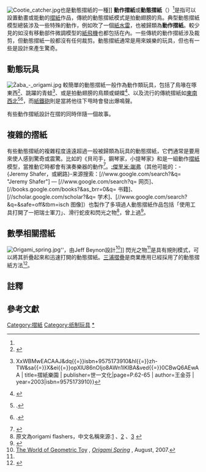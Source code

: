 [[File:Cootie_catcher.jpg|thumb]]也是動態摺紙的一種]]
'''動作摺紙'''或'''動態摺紙'''（{{lang-en|Action origami}}）<ref name="Origami_in_Action"/>是指可以設置動畫或能動的[[摺紙|摺紙]]作品，傳統的動態摺紙模式是拍動翅膀的鳥。典型動態摺紙模型總裝涉及一些特殊的動作，例如吹了一個[[紙水雷|紙水雷]]，也被歸類為'''動作摺紙'''。較少見的如沒有移動部件微調模型的[[紙飛機|紙飛機]]也都包括在內。一些傳統的動作摺紙涉及裁剪，但動態摺紙一般都沒有任何裁剪。動態摺紙通常是用來娛樂的玩具，但也有一些是設計來產生驚奇。

== 動態玩具 ==
[[File:Żaba_-_origami.jpg|thumb]]
較簡單的動態摺紙一般作為動作類玩具，包括了鳥喙在啄東西<ref name="957-6080258">{{cite book | title=《有趣的遊戲》, 摺紙作品：小雞吃米, 好玩的摺紙 | publisher=愛智圖書 | year=1992|page=P.16-17|isbn=9576080282}}</ref>、跳躍的青蛙<ref name="957-5173910">{{cite book | url=http://books.google.com.tw/books?id{{=}}XxWBMwEACAAJ&dq{{=}}isbn+9575173910&hl{{=}}zh-TW&sa{{=}}X&ei{{=}}opXlU86nOIjo8AWn1IKIBA&ved{{=}}0CBwQ6AEwAA | title=摺紙樂園 | publisher=世一文化|page=P.62-65 | author=王金芬 | year=2003|isbn=9575173910}}</ref>、或是拍動翅膀的鳥類或蝴蝶<ref name="Origami_in_Action">{{cite book|title=Origami in Action: Paper Toys that Fly, Flap, Gobble and Inflate|author=Robert J. Lang|authorlink=Robert J. Lang|isbn=0-312-15618-9|publisher=St. Martin's Griifin|year=1997}}</ref>、以及流行的傳統摺紙如[[東南西北|東南西北]]<ref name="Maguire">{{citation|title=Hopscotch, hangman, hot potato, and ha, ha, ha: a rulebook of children's games|first=Jack|last=Maguire|publisher=Simon and Schuster|year=1990|isbn=978-0-671-76332-9|pages=46–47|url=http://books.google.com/books?id=55i2ZwCYtpQC&pg=PA46|accessdate=2014-08-11|archive-date=2020-10-03|archive-url=https://web.archive.org/web/20201003030015/https://books.google.com/books?id=55i2ZwCYtpQC&pg=PA46|dead-url=no}}.</ref><ref name="temkut">{{citation|title=Origami Toys|first1=Florence|last1=Temko|first2=Dave|last2=Kutchukian|publisher=Tuttle Publishing|year=2003|isbn=978-0-8048-3478-0|pages=22–23|url=http://books.google.com/books?id=c_kRTVfrhnUC&pg=PA22|accessdate=2014-08-11|archive-date=2020-10-03|archive-url=https://web.archive.org/web/20201003044904/https://books.google.com/books?id=c_kRTVfrhnUC&pg=PA22|dead-url=no}}.</ref>，而[[紙鐵砲|紙鐵砲]]則是當將他往下甩時會發出爆鳴聲。

有些動作摺紙設計在摺的同時伴隨一個故事。

== 複雜的摺紙 ==
有些動態摺紙的複雜程度遠遠超過一般被歸類為玩具的動態摺紙，它們通常是要用來使人感到驚奇或震驚。比如{{link-en|羅伯特·朗|Robert J. Lang}}的《貝司手，鋼琴家，小提琴家》和是一組動作[[摺紙|摺紙]]模型，當推動它時都會有演奏樂器的動作<ref>{{cite web|url=http://www.langorigami.com/art/gallery/gallery.php4?name=instrumentalists|title=Bassist, Pianist, and Violinist|author=Robert J Lang|access-date=2014-08-11|archive-date=2011-11-09|archive-url=https://web.archive.org/web/20111109011109/http://langorigami.com/art/gallery/gallery.php4?name=instrumentalists|dead-url=no}}</ref>。<span class="ilh-all"><span class="ilh-page">[[:傑里米·謝弗|:傑里米·謝弗]]</span><span class="noprint ilh-comment">（<span class="ilh-lang">其他可能的</span><span class="ilh-colon">：</span><span class="ilh-link">-{Jeremy Shafer，或網路}-来源搜索：<span class="plainlinks">[//www.google.com/search?&q={{urlencode:"Jeremy Shafer"}} "Jeremy Shafer"] — [//www.google.com/search?q={{urlencode:"Jeremy Shafer"}} 网页]、[//books.google.com/books?&as_brr=0&q={{urlencode:Jeremy Shafer}} 书籍]、[//scholar.google.com/scholar?&q={{urlencode:"Jeremy Shafer"}} 学术]、[//www.google.com/search?&q={{urlencode:Jeremy Shafer}}&safe=off&tbm=isch 图像]</span></span>）</span></span>也製作了多項過人動態摺紙作品包括「使用工具打開了一把瑞士軍刀」、滑行蛇皮和閃光之物<ref name="origami_flashers" group="註">原文為origami flashers，中文名稱來源:[http://www.iqiyi.com/w_19rr4vth6t.html] {{Wayback|url=http://www.iqiyi.com/w_19rr4vth6t.html |date=20140812204034 }}、[http://v.pps.tv/play_3EQR80.html] {{Wayback|url=http://v.pps.tv/play_3EQR80.html |date=20140812212202 }}、[http://v.pps.tv/play_3EQR7Z.html] {{Wayback|url=http://v.pps.tv/play_3EQR7Z.html |date=20140812212440 }}</ref>，曾上過{{link-en|卡羅爾·杜瓦爾節目|The Carol Duvall Show}}<ref>{{cite book|title=Origami to Astonish and Amuse|url=https://archive.org/details/origamitoastonis0000shaf|author=Jeremy Shafer|authorlink=Jeremy Shafer|publisher=St. Martin's Press|isbn=0-312-25404-0|year=2001}}</ref>。

==數學相關摺紙==
[[Image:Origami_spring.jpg|thumb]]''，由Jeff Beynon設計<ref>[http://www1.ttcn.ne.jp/~a-nishi/ The World of Geometric Toy] {{Wayback|url=http://www1.ttcn.ne.jp/~a-nishi/ |date=20200722175305 }}, ''[http://www1.ttcn.ne.jp/~a-nishi/spring/z_spring.html Origami Spring] {{Wayback|url=http://www1.ttcn.ne.jp/~a-nishi/spring/z_spring.html |date=20170619225115 }}'', August, 2007.</ref>]]
閃光之物<ref name="origami_flashers" group="註"/>是具有規則模式，可以將其折疊起來和迅速打開的動態摺紙。[[三浦摺疊|三浦摺疊]]是商業應用已經採用了的動態摺紙方法<ref name="web">{{Cite web |url=http://web-japan.org/trends/cn/08_sci-tech/sci080303.html |title=飞向世界，日本的叠纸工学 |accessdate=2014-08-11 |archive-date=2014-03-19 |archive-url=https://web.archive.org/web/20140319075750/http://web-japan.org/trends/cn/08_sci-tech/sci080303.html |dead-url=no }}</ref>。

== 註釋 ==
{{Commons category|Action origami}}
<references group="註"/>

== 參考文獻 ==
{{Reflist|2}}

{{摺紙}}

[[Category:摺紙|Category:摺紙]]
[[Category:纸制玩具|Category:纸制玩具]]
[[Category:動態摺紙|*]]